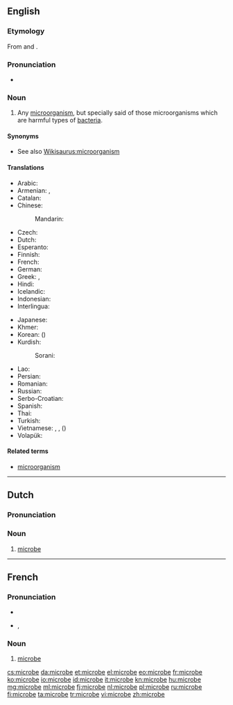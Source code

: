 ==English==

===Etymology===
From {{etyl|grc|en}} {{term|sc=polytonic|μικρός|tr=mikros||small|lang=grc}} and {{term|sc=polytonic|βίος|tr=bios||life|lang=grc}}.

===Pronunciation===
* {{audio|en-us-microbe.ogg|Audio (US)}}

===Noun===
{{en-noun}}

# {{context|microbiology|lang=en}} Any [[microorganism]], but specially said of those microorganisms which are harmful types of [[bacteria]].

====Synonyms====
* See also [[Wikisaurus:microorganism]]

====Translations====
{{trans-top|microorganism}}
* Arabic: {{t-|ar|ميكروب|m|tr=mikrūb|sc=Arab}}
* Armenian: {{t-|hy|մանրէ|tr=manrē}}, {{t-|hy|միկրոբ|tr=mikrob}}
* Catalan: {{t-|ca|microbi|m}}
* Chinese:
*: Mandarin: {{t|cmn|微生物|tr=wéishēngwù|sc=Hani}}
* Czech: {{t-|cs|mikrob|m}}
* Dutch: {{t+|nl|microbe|m|f}}
* Esperanto: {{t-|eo|mikrobo}}
* Finnish: {{t+|fi|mikrobi}}
* French: {{t+|fr|microbe|m}}
* German: {{t-|de|Mikrobe|f}}
* Greek: {{t-|el|μικρoοργανισμός|m|tr=mikroorganismós|sc=Grek}}, {{t+|el|μικρόβιο|n|tr=mikróvio}}
* Hindi: {{t-|hi|सूक्ष्मजीव|tr=sūkṣmajīv|sc=Deva}}
* Icelandic: {{t-|is|örvera|f}}
* Indonesian: {{t+|id|mikroba}}
* Interlingua: {{t-|ia|microbio}}
{{trans-mid}}
* Japanese: {{t+|ja|微生物|tr=[[びせいぶつ]], biseibutsu}}
* Khmer: {{t-|km|អតិសុខុមប្រាណ|sc=Khmr|tr=a’te’ so’kʰom praan}}
* Korean: {{t+|ko|미생물|tr=misaengmul|sc=Kore}} ({{t+|ko|微生物|sc=Kore}})
* Kurdish: {{t|ku|mikrob|sc=ku-Arab}}
*: Sorani: {{t+|ku|میکرۆب|sc=ku-Arab}}
* Lao: {{t+|lo|ຈຸນລະຊີບ|tr=chun la sīp|sc=Laoo}}
* Persian: {{t+|fa|میکرب|tr=mikrob}}
* Romanian: {{t+|ro|microb|m}}
* Russian: {{t+|ru|микроб|m|tr=mikrób}}
* Serbo-Croatian: {{t-|sh|mikrob|m|alt=mìkrōb}}
* Spanish: {{t+|es|microbio}}
* Thai: {{t-|th|จุลชีพ|tr=jun lá chêep|sc=Thai}}
* Turkish: {{t+|tr|mikrop}}
* Vietnamese: {{t-|vi|vi trùng}}, {{t+|vi|vi khuẩn}}, {{t-|vi|vi sinh vật}} ({{t-|vi|微生物}})
* Volapük: {{t-|vo|mikröb}}
{{trans-bottom}}

====Related terms====
* [[microorganism]]

----

==Dutch==
===Pronunciation===
{{hyphenation|mi|cro|be}}
===Noun===
{{nl-noun|f|microben|pl2=microbes|microbetje}}

# {{context|microbiology|lang=nl}} [[#English|microbe]]

----

==French==

===Pronunciation===
* {{audio|Fr-microbe.ogg|audio}}
* {{IPA|/mi.kʁɔb/|lang=fr}}, {{X-SAMPA|/mi.kROb/}}

===Noun===
{{fr-noun|m}}

# {{context|microbiology|lang=fr}} [[#English|microbe]]

[[cs:microbe]]
[[da:microbe]]
[[et:microbe]]
[[el:microbe]]
[[eo:microbe]]
[[fr:microbe]]
[[ko:microbe]]
[[io:microbe]]
[[id:microbe]]
[[it:microbe]]
[[kn:microbe]]
[[hu:microbe]]
[[mg:microbe]]
[[ml:microbe]]
[[fj:microbe]]
[[nl:microbe]]
[[pl:microbe]]
[[ru:microbe]]
[[fi:microbe]]
[[ta:microbe]]
[[tr:microbe]]
[[vi:microbe]]
[[zh:microbe]]